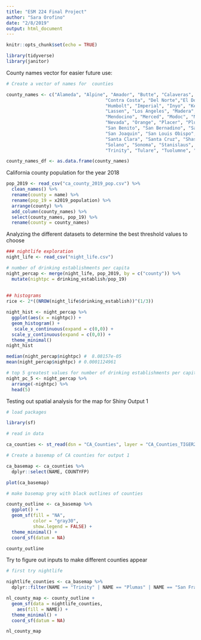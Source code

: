 ```yaml
---
title: "ESM 224 Final Project"
author: "Sara Orofino"
date: "2/8/2019"
output: html_document
---
```


```r
knitr::opts_chunk$set(echo = TRUE)

library(tidyverse)
library(janitor)
```

County names vector for easier future use:
```r
# Create a vector of names for  counties  

county_names <- c("Alameda", "Alpine", "Amador", "Butte", "Calaveras", "Colusa",
                                     "Contra Costa", "Del Norte","El Dorado", "Fresno", "Glenn",
                                     "Humbolt", "Imperial", "Inyo", "Kern",  "Kings", "Lake", 
                                     "Lassen", "Los Angeles", "Madera", "Marin", "Mariposa", 
                                     "Mendocino", "Merced", "Modoc", "Mono", "Monterey", "Napa",
                                     "Nevada", "Orange", "Placer", "Plumas", "Riverside", "Sacramento",
                                     "San Benito", "San Bernadino", "San Diego", "San Francisco", 
                                     "San Joaquin", "San Louis Obispo", "San Mateo", "Santa Barbara",
                                     "Santa Clara", "Santa Cruz", "Shasta",  "Sierra", "Siskiyou", 
                                     "Solano", "Sonoma", "Stanislaus", "Sutter", "Tehama",
                                     "Trinity", "Tulare", "Tuolumne", "Ventura", "Yolo", "Yuba")

county_names_df <- as.data.frame(county_names)
```

California county population for the year 2018

```r

pop_2019 <- read_csv("ca_county_2019_pop.csv") %>% 
  clean_names() %>% 
  rename(county = name) %>% 
  rename(pop_19 = x2019_population) %>% 
  arrange(county) %>% 
  add_column(county_names) %>% 
  select(county_names, pop_19) %>% 
  rename(county = county_names) 

```


Analyzing the different datasets to determine the best threshold values to choose

```r
### nightlife exploration
night_life <- read_csv("night_life.csv")

# number of drinking establishments per capita
night_percap <- merge(night_life, pop_2019, by = c("county")) %>% 
  mutate(nightpc = drinking_establish/pop_19)
  
  
## histograms
rice <- 2*((NROW(night_life$drinking_establish))^(1/3))

night_hist <- night_percap %>% 
  ggplot(aes(x = nightpc)) +
  geom_histogram() +
   scale_x_continuous(expand = c(0,0)) +
  scale_y_continuous(expand = c(0,0)) +
  theme_minimal()
night_hist

median(night_percap$nightpc) #  8.08157e-05
mean(night_percap$nightpc) # 0.0001124961

# top 5 greatest values for number of drinking establishments per capita
night_pc_5 <- night_percap %>%  
  arrange(-nightpc) %>% 
  head(5)

```


Testing out spatial analysis for the map for Shiny Output 1
```r

# load packages

library(sf)

# read in data

ca_counties <- st_read(dsn = "CA_Counties", layer = "CA_Counties_TIGER2016")

# Create a basemap of CA counties for output 1 

ca_basemap <- ca_counties %>% 
  dplyr::select(NAME, COUNTYFP)

plot(ca_basemap)

# make basemap grey with black outlines of counties

county_outline <- ca_basemap %>% 
  ggplot() +
  geom_sf(fill = "NA",
          color = "gray30",
          show.legend = FALSE) +
  theme_minimal() +
  coord_sf(datum = NA) 

county_outline

```

Try to figure out inputs to make different counties appear

```r
# first try nightlife

nightlife_counties <- ca_basemap %>% 
  dplyr::filter(NAME == "Trinity" | NAME == "Plumas" | NAME == "San Francisco" | NAME == "Sierra" | NAME == "Mendocino")

nl_county_map <- county_outline +
  geom_sf(data = nightlife_counties,
    aes(fill = NAME)) +
  theme_minimal() +
  coord_sf(datum = NA)

nl_county_map
```

